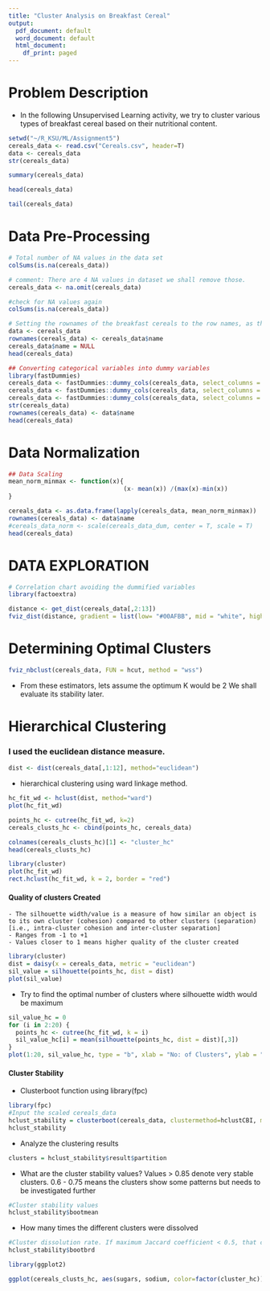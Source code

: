 ---
title: "Cluster Analysis on Breakfast Cereal"
output:
  pdf_document: default
  word_document: default
  html_document:
    df_print: paged
---

# Problem Description

* In the following Unsupervised Learning activity, we try to cluster various types of breakfast cereal based on their nutritional content.


```{r warning=FALSE}
setwd("~/R_KSU/ML/Assignment5")
cereals_data <- read.csv("Cereals.csv", header=T)
data <- cereals_data
str(cereals_data)
```
```{r warning=FALSE}
summary(cereals_data)
```

```{r warning=FALSE}
head(cereals_data)
```

```{r warning=FALSE}
tail(cereals_data)
```

# Data Pre-Processing
```{r warning=FALSE}
# Total number of NA values in the data set
colSums(is.na(cereals_data))
```

```{r warning=FALSE}
# comment: There are 4 NA values in dataset we shall remove those. 
cereals_data <- na.omit(cereals_data)

#check for NA values again
colSums(is.na(cereals_data))
```


```{r warning=FALSE}
# Setting the rownames of the breakfast cereals to the row names, as this will later help us in visualizing the clusters.
data <- cereals_data
rownames(cereals_data) <- cereals_data$name
cereals_data$name = NULL
head(cereals_data)
```

```{r warning=FALSE}
## Converting categorical variables into dummy variables 
library(fastDummies)
cereals_data <- fastDummies::dummy_cols(cereals_data, select_columns = "mfr")[,-1]
cereals_data <- fastDummies::dummy_cols(cereals_data, select_columns = "type")[,-1]
cereals_data <- fastDummies::dummy_cols(cereals_data, select_columns = "shelf")[,-10]
str(cereals_data)
rownames(cereals_data) <- data$name
head(cereals_data)
```

# Data Normalization

```{r warning=FALSE}
## Data Scaling 
mean_norm_minmax <- function(x){
                                (x- mean(x)) /(max(x)-min(x))
}

cereals_data <- as.data.frame(lapply(cereals_data, mean_norm_minmax))
rownames(cereals_data) <- data$name
#cereals_data_norm <- scale(cereals_data_dum, center = T, scale = T)
head(cereals_data)
```

# DATA EXPLORATION

```{r, warning=FALSE, fig.width=12, fig.height=8, messages = FALSE}
# Correlation chart avoiding the dummified variables
library(factoextra)

distance <- get_dist(cereals_data[,2:13])
fviz_dist(distance, gradient = list(low= "#00AFBB", mid = "white", high = "#DC4E07"))
```

# Determining Optimal Clusters

```{r , warning=FALSE, fig.width=12, fig.height=8, messages = FALSE}
fviz_nbclust(cereals_data, FUN = hcut, method = "wss")
```

* From these estimators, lets assume the optimum K would be 2 We shall evaluate its stability later.

# Hierarchical Clustering
### I used the euclidean distance measure.

```{r warning=FALSE}
dist <- dist(cereals_data[,1:12], method="euclidean")
```

* hierarchical clustering using ward linkage method.
```{r , warning=FALSE, fig.width=13, fig.height=8, messages = FALSE}
hc_fit_wd <- hclust(dist, method="ward")
plot(hc_fit_wd)
```

```{r , warning=FALSE, fig.width=10, fig.height=8, messages = FALSE}
points_hc <- cutree(hc_fit_wd, k=2)
cereals_clusts_hc <- cbind(points_hc, cereals_data)

colnames(cereals_clusts_hc)[1] <- "cluster_hc"
head(cereals_clusts_hc)
```


```{r , warning=FALSE, fig.width=10, fig.height=8, messages = FALSE}
library(cluster)
plot(hc_fit_wd)
rect.hclust(hc_fit_wd, k = 2, border = "red")
```

#### Quality of clusters Created

    - The silhouette width/value is a measure of how similar an object is to its own cluster (cohesion) compared to other clusters (separation)  [i.e., intra-cluster cohesion and inter-cluster separation]
    - Ranges from -1 to +1  
    - Values closer to 1 means higher quality of the cluster created 

```{r , warning=FALSE, fig.width=10, fig.height=8, messages = FALSE}
library(cluster)
dist = daisy(x = cereals_data, metric = "euclidean")
sil_value = silhouette(points_hc, dist = dist)
plot(sil_value)
```

* Try to find the optimal number of clusters where silhouette width would be maximum
```{r, warning=FALSE, fig.width=10, fig.height=4, messages = FALSE}
sil_value_hc = 0
for (i in 2:20) {
  points_hc <- cutree(hc_fit_wd, k = i)
  sil_value_hc[i] = mean(silhouette(points_hc, dist = dist)[,3])
}
plot(1:20, sil_value_hc, type = "b", xlab = "No: of Clusters", ylab = "Silhouette Width")
```

#### Cluster Stability

* Clusterboot function using library(fpc)

```{r}
library(fpc)
#Input the scaled cereals_data
hclust_stability = clusterboot(cereals_data, clustermethod=hclustCBI, method="ward.D2", k=2, count = FALSE)
hclust_stability
```

* Analyze the clustering results  

```{r}
clusters = hclust_stability$result$partition 

```

* What are the cluster stability values? Values > 0.85 denote very stable clusters. 0.6 - 0.75 means the clusters show some patterns but needs to be investigated further  

```{r}
#Cluster stability values
hclust_stability$bootmean 
```

* How many times the different clusters were dissolved  

```{r}
#Cluster dissolution rate. If maximum Jaccard coefficient < 0.5, that cluster is assumed to be dissolved. Below code shows the number of times each cluster was dissolved. The lower the value, the better.
hclust_stability$bootbrd 
```

```{r}
library(ggplot2)

ggplot(cereals_clusts_hc, aes(sugars, sodium, color=factor(cluster_hc))) + geom_point()
```


